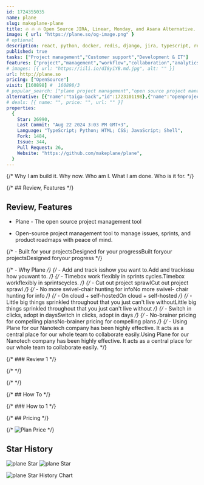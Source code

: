```yaml
---
id: 1724355035
name: plane
slug: makeplane-plane
title: 🔥 🔥 🔥 Open Source JIRA, Linear, Monday, and Asana Alternative. Plane helps you track your issues, epics, and product roadmaps in the simplest way possible.
image: { url: "https://plane.so/og-image.png" }
# optional
description: react, python, docker, redis, django, jira, typescript, rest-api, nextjs, postgresql, issue-tracker, project-management, kanban, linear, product-management, jira-alternative,  ,
published: true
tasks: ["Project management","Customer support","Development & IT"]
features: ["project","management","workflow","collaboration","analytics","product","customer support"]
# images: [{ url: "https://iili.io/dI8yiYB.md.jpg", alt: "" }]
url: http://plane.so
pricing: ["OpenSource"]
visit: [160898] #  160898/3
# popular_search: ["plane project management","open source project management software","plane","plane so funding","plane api"]
alternative: [{"name":"taiga-back","id":1723101198},{"name":"openproject","id":1723101280},{"name":"tsuru","id":1723178719},{"name":"Huly","id":1722748214},{"name":"OpenSaas","id":1720863807},{"name":"planka","id":1723101253},{"name":"ToolJet","id":1722755278},{"name":"baserow","id":1722919252},{"name":"wekan","id":1722751796},{"name":"NocoBase","id":1722755362},"{ id: 1724354209, name: \"asana\" },{ id: 1724354255, name: \"jira\" },"]
# deals: [{ name: "", price: "", url: "" }]
properties:
  {
    Star: 26990,
    Last Commit: "Aug 22 2024 3:03 PM GMT+3",
    Language: "TypeScript; Python; HTML; CSS; JavaScript; Shell",
    Fork: 1484,
    Issue: 344,
    Pull Request: 26,
    Website: "https://github.com/makeplane/plane",
  }
---
```


{/* Why I am build it. Why now. Who am I. What I am done. Who is it for. */}

{/* ## Review, Features */}

## Review, Features

- Plane - The open source project management tool

- Open-source project management tool to manage issues, sprints, and product roadmaps with peace of mind.


{/* - Built for your projectsDesigned for your progressBuilt foryour projectsDesigned foryour progress */}

{/* - Why Plane */}
{/* - Add and track isshow you want to.Add and trackissu how youwant to. */}
{/* - Timebox work flexibly in sprints cycles.Timebox workflexibly in sprintscycles. */}
{/* - Cut out project sprawlCut out
project sprawl */}
{/* - No more swivel-chair
hunting for infoNo more swivel-
chair hunting
for info */}
{/* - On cloud +
self-hostedOn cloud +
self-hosted */}
{/* - Little big things sprinkled throughout
that you just can't live withoutLittle big things
sprinkled throughout that
you just can't live
without */}
{/* - Switch in clicks,
adopt in daysSwitch in clicks,
adopt in days */}
{/* - No-brainer pricing
for compelling plansNo-brainer pricing
for compelling
plans */}
{/* - Using Plane for our Nanotech company has
been highly effective. It acts as a central place
for our whole team to collaborate easily.Using Plane for our
Nanotech company has
been highly effective.
It acts as a central place
for our whole team to
collaborate easily. */}

{/* ### Review 1 */}

{/* <DetailYoutube videoId="" startTime={0} /> */}

{/* <Twitters ids=[] /> */}

{/* ## How To */}

{/* ### How to 1 */}

{/* ## Pricing */}

{/* <Img src="" alt="Plan Price" /> */}

## Star History

![plane Star](https://img.shields.io/github/stars/makeplane/plane?style=flat%22)
![plane Star](https://img.shields.io/github/last-commit/makeplane/plane?style=flat%22)

![plane Star History Chart](https://api.star-history.com/svg?repos=makeplane/plane)
